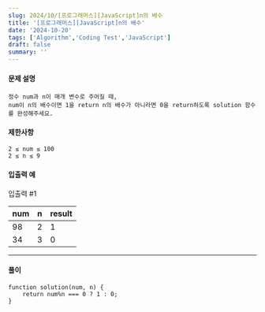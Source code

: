 ```yaml
---
slug: 2024/10/[프로그래머스][JavaScript]n의 배수
title: '[프로그래머스][JavaScript]n의 배수'
date: '2024-10-20'
tags: ['Algorithm','Coding Test','JavaScript']
draft: false
summary: ''
---
```

#### 문제 설명
    정수 num과 n이 매개 변수로 주어질 때, 
    num이 n의 배수이면 1을 return n의 배수가 아니라면 0을 return하도록 solution 함수를 완성해주세요.
#### 제한사항
    2 ≤ num ≤ 100
    2 ≤ n ≤ 9
#### 입출력 예
입출력 #1

| num	 | n	  |result|
|------|-----|------|
| 98	  | 2	  |1|
| 34	  | 3	  |0|

---
#### 풀이
````
function solution(num, n) {
    return num%n === 0 ? 1 : 0;
}
````
